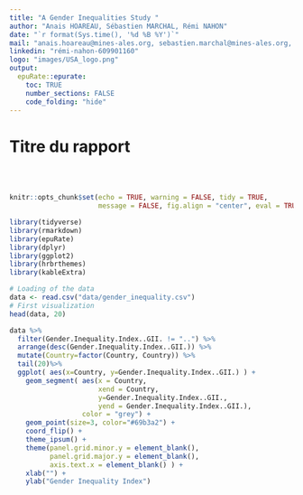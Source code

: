 ```yaml
---
title: "A Gender Inequalities Study "
author: "Anais HOAREAU, Sébastien MARCHAL, Rémi NAHON"
date: "`r format(Sys.time(), '%d %B %Y')`"
mail: "anais.hoareau@mines-ales.org, sebastien.marchal@mines-ales.org, remi.nahon@mines-ales.org"
linkedin: "rémi-nahon-609901160"
logo: "images/USA_logo.png"
output:
  epuRate::epurate:
    toc: TRUE
    number_sections: FALSE
    code_folding: "hide"
---
```


# Titre du rapport

<br><br>

```r
knitr::opts_chunk$set(echo = TRUE, warning = FALSE, tidy = TRUE, 
                      message = FALSE, fig.align = "center", eval = TRUE)
```


```r
library(tidyverse)
library(rmarkdown)    
library(epuRate)      
library(dplyr)
library(ggplot2)
library(hrbrthemes)
library(kableExtra)
```


```r
# Loading of the data
data <- read.csv("data/gender_inequality.csv")
# First visualization
head(data, 20)

```

```r
data %>%
  filter(Gender.Inequality.Index..GII. != "..") %>%
  arrange(desc(Gender.Inequality.Index..GII.)) %>%
  mutate(Country=factor(Country, Country)) %>%
  tail(20)%>%
  ggplot( aes(x=Country, y=Gender.Inequality.Index..GII.) ) +
    geom_segment( aes(x = Country, 
                      xend = Country,
                      y=Gender.Inequality.Index..GII.,
                      yend = Gender.Inequality.Index..GII.),
                  color = "grey") +
    geom_point(size=3, color="#69b3a2") +
    coord_flip() +
    theme_ipsum() +
    theme(panel.grid.minor.y = element_blank(),
          panel.grid.major.y = element_blank(),
          axis.text.x = element_blank() ) +
    xlab("") +
    ylab("Gender Inequality Index")
```

```r

```

